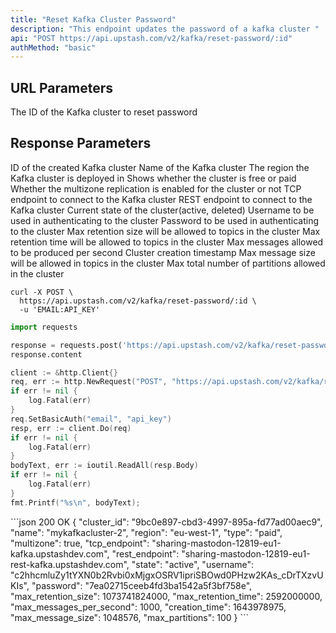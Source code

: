 ```yaml
---
title: "Reset Kafka Cluster Password"
description: "This endpoint updates the password of a kafka cluster "
api: "POST https://api.upstash.com/v2/kafka/reset-password/:id"
authMethod: "basic"
---
```




## URL Parameters

<ParamField path="id" type="string" required>
The ID of the Kafka cluster to reset password
</ParamField>

## Response Parameters

<ResponseField name="cluster_id" type="string">
ID of the created Kafka cluster
</ResponseField>
<ResponseField name="name" type="string">
Name of the Kafka cluster
</ResponseField>
<ResponseField name="region" type="string">
The region the Kafka cluster is deployed in
</ResponseField>
<ResponseField name="type" type="string">
Shows whether the cluster is free or paid
</ResponseField>
<ResponseField name="multizone" type="boolean">
Whether the multizone replication is enabled for the cluster or not
</ResponseField>
<ResponseField name="tcp_endpoint" type="string">
TCP endpoint to connect to the Kafka cluster
</ResponseField>
<ResponseField name="rest_endpoint" type="string">
REST endpoint to connect to the Kafka cluster
</ResponseField>
<ResponseField name="state" type="string">
Current state of the cluster(active, deleted)
</ResponseField>
<ResponseField name="username" type="string">
Username to be used in authenticating to the cluster
</ResponseField>
<ResponseField name="password" type="string">
Password to be used in authenticating to the cluster
</ResponseField>
<ResponseField name="max_retention_size" type="int">
Max retention size will be allowed to topics in the cluster
</ResponseField>
<ResponseField name="max_retention_time" type="int">
Max retention time will be allowed to topics in the cluster
</ResponseField>
<ResponseField name="max_messages_per_second" type="int">
Max messages allowed to be produced per second
</ResponseField>
<ResponseField name="creation_time" type="int">
Cluster creation timestamp
</ResponseField>
<ResponseField name="max_message_size" type="int">
Max message size will be allowed in topics in the cluster
</ResponseField>
<ResponseField name="max_partitions" type="int">
	Max total number of partitions allowed in the cluster
</ResponseField>

<RequestExample>

```shell curl
curl -X POST \
  https://api.upstash.com/v2/kafka/reset-password/:id \
  -u 'EMAIL:API_KEY'
```

```python Python
import requests

response = requests.post('https://api.upstash.com/v2/kafka/reset-password/:id', auth=('EMAIL', 'API_KEY'))
response.content
```

```go Go
client := &http.Client{}
req, err := http.NewRequest("POST", "https://api.upstash.com/v2/kafka/reset-password/:id", nil)
if err != nil {
    log.Fatal(err)
}
req.SetBasicAuth("email", "api_key")
resp, err := client.Do(req)
if err != nil {
    log.Fatal(err)
}
bodyText, err := ioutil.ReadAll(resp.Body)
if err != nil {
    log.Fatal(err)
}
fmt.Printf("%s\n", bodyText);
```

</RequestExample>

<ResponseExample>
```json 200 OK
{
    "cluster_id": "9bc0e897-cbd3-4997-895a-fd77ad00aec9",
    "name": "mykafkacluster-2",
    "region": "eu-west-1",
    "type": "paid",
    "multizone": true,
    "tcp_endpoint": "sharing-mastodon-12819-eu1-kafka.upstashdev.com",
    "rest_endpoint": "sharing-mastodon-12819-eu1-rest-kafka.upstashdev.com",
    "state": "active",
    "username": "c2hhcmluZy1tYXN0b2Rvbi0xMjgxOSRV1ipriSBOwd0PHzw2KAs_cDrTXzvUKIs",
    "password": "7ea02715ceeb4fd3ba1542a5f3bf758e",
    "max_retention_size": 1073741824000,
    "max_retention_time": 2592000000,
    "max_messages_per_second": 1000,
    "creation_time": 1643978975,
    "max_message_size": 1048576,
    "max_partitions": 100
}
```
</ResponseExample>
